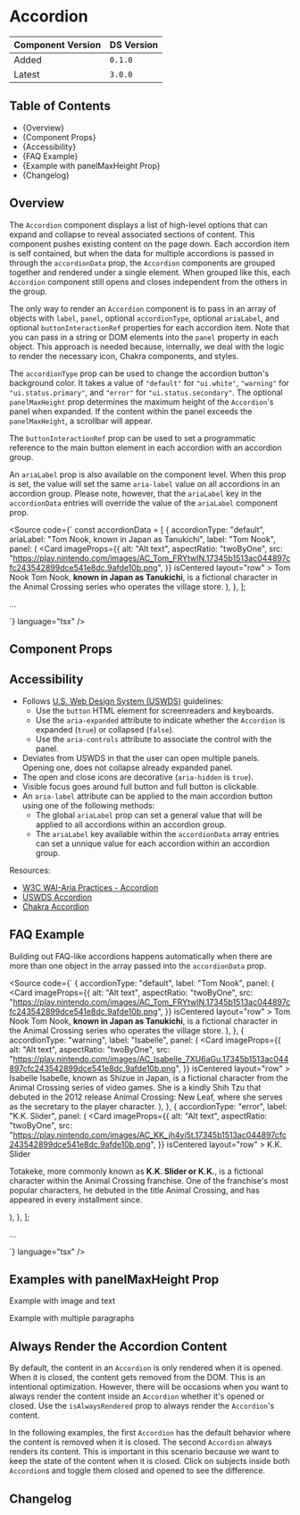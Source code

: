 

<Meta of={AccordionStories} />

# Accordion

| Component Version | DS Version |
| ----------------- | ---------- |
| Added             | `0.1.0`    |
| Latest            | `3.0.0`    |

## Table of Contents

- {<Link href="#overview" target="_self">Overview</Link>}
- {<Link href="#component-props" target="_self">Component Props</Link>}
- {<Link href="#accessibility" target="_self">Accessibility</Link>}
- {<Link href="#faq-example" target="_self">FAQ Example</Link>}
- {<Link href="#example-with-panelmaxheight-prop" target="_self">Example with panelMaxHeight Prop</Link>}
- {<Link href="#changelog" target="_self">Changelog</Link>}

## Overview

<Description of={AccordionStories} />

The `Accordion` component displays a list of high-level options that can expand
and collapse to reveal associated sections of content. This component pushes
existing content on the page down. Each accordion item is self contained, but
when the data for multiple accordions is passed in through the `accordionData`
prop, the `Accordion` components are grouped together and rendered under a
single element. When grouped like this, each `Accordion` component still opens
and closes independent from the others in the group.

The only way to render an `Accordion` component is to pass in an array of
objects with `label`, `panel`, optional `accordionType`, optional `ariaLabel`,
and optional `buttonInteractionRef` properties for each accordion item. Note
that you can pass in a string or DOM elements into the `panel` property in each
object. This approach is needed because, internally, we deal with the logic to
render the necessary icon, Chakra components, and styles.

The `accordionType` prop can be used to change the accordion button's background
color. It takes a value of `"default"` for `"ui.white"`, `"warning"` for
`"ui.status.primary"`, and `"error"` for `"ui.status.secondary"`. The optional
`panelMaxHeight` prop determines the maximum height of the `Accordion`'s panel
when expanded. If the content within the panel exceeds the `panelMaxHeight`, a
scrollbar will appear.

The `buttonInteractionRef` prop can be used to set a programmatic reference to
the main button element in each accordion with an accordion group.

An `ariaLabel` prop is also available on the component level. When this prop is
set, the value will set the same `aria-label` value on all accordions in an
accordion group. Please note, however, that the `ariaLabel` key in the
`accordionData` entries will override the value of the `ariaLabel` component
prop.

<Source
  code={`
const accordionData = [
  {
    accordionType: "default",
    ariaLabel: "Tom Nook, known in Japan as Tanukichi",
    label: "Tom Nook",
    panel: (
      <Card
        imageProps={{
          alt: "Alt text",
          aspectRatio: "twoByOne",
          src: "https://play.nintendo.com/images/AC_Tom_FRYtwIN.17345b1513ac044897cfc243542899dce541e8dc.9afde10b.png",
        }}
        isCentered
        layout="row"
      >
        <CardHeading level="h4" id="heading1">
          Tom Nook
        </CardHeading>
        <CardContent>
          Tom Nook, <b>known in Japan as Tanukichi</b>, is a fictional
          character in the Animal Crossing series who operates the
          village store.
        </CardContent>
      </Card>
    ),
  },
];

...

<Accordion accordionData={accordionData} />
`} language="tsx" />

## Component Props

<Canvas of={AccordionStories.WithControls} />

<ArgTypes of={AccordionStories.WithControls} />

## Accessibility

- Follows [U.S. Web Design System (USWDS)](https://designsystem.digital.gov/components/accordion/)
  guidelines:
  - Use the `button` HTML element for screenreaders and keyboards.
  - Use the `aria-expanded` attribute to indicate whether the `Accordion` is
    expanded (`true`) or collapsed (`false`).
  - Use the `aria-controls` attribute to associate the control with the panel.
- Deviates from USWDS in that the user can open multiple panels. Opening one,
  does not collapse already expanded panel.
- The open and close icons are decorative (`aria-hidden` is `true`).
- Visible focus goes around full button and full button is clickable.
- An `aria-label` attribute can be applied to the main accordion button using
  one of the following methods:
  - The global `ariaLabel` prop can set a general value that will be applied to
    all accordions within an accordion group.
  - The `ariaLabel` key available within the `accordionData` array entries can set
    a unnique value for each accordion within an accordion group.

Resources:

- [W3C WAI-Aria Practices - Accordion](https://www.w3.org/TR/wai-aria-practices-1.1/#accordion)
- [USWDS Accordion](https://designsystem.digital.gov/components/accordion/)
- [Chakra Accordion](https://chakra-ui.com/docs/components/disclosure/accordion)

## FAQ Example

Building out FAQ-like accordions happens automatically when there are more than
one object in the array passed into the `accordionData` prop.

<Canvas of={AccordionStories.FaqContent} />

<Source
  code={`
  {
    accordionType: "default",
    label: "Tom Nook",
    panel: (
      <Card
        imageProps={{
          alt: "Alt text",
          aspectRatio: "twoByOne",
          src: "https://play.nintendo.com/images/AC_Tom_FRYtwIN.17345b1513ac044897cfc243542899dce541e8dc.9afde10b.png",
        }}
        isCentered
        layout="row"
      >
        <CardHeading level="h4" id="heading1-tom">
          Tom Nook
        </CardHeading>
        <CardContent>
          Tom Nook, <b>known in Japan as Tanukichi</b>, is a fictional character
          in the Animal Crossing series who operates the village store.
        </CardContent>
      </Card>
    ),
  },
  {
    accordionType: "warning",
    label: "Isabelle",
    panel: (
      <Card
        imageProps={{
          alt: "Alt text",
          aspectRatio: "twoByOne",
          src: "https://play.nintendo.com/images/AC_Isabelle_7XU6aGu.17345b1513ac044897cfc243542899dce541e8dc.9afde10b.png",
        }}
        isCentered
        layout="row"
      >
        <CardHeading level="h4" id="heading1-isabelle">
          Isabelle
        </CardHeading>
        <CardContent>
          Isabelle, known as Shizue in Japan, is a fictional character from the
          Animal Crossing series of video games. She is a kindly Shih Tzu that
          debuted in the 2012 release Animal Crossing: New Leaf, where she
          serves as the secretary to the player character.
        </CardContent>
      </Card>
    ),
  },
  {
    accordionType: "error",
    label: "K.K. Slider",
    panel: (
      <Card
        imageProps={{
          alt: "Alt text",
          aspectRatio: "twoByOne",
          src: "https://play.nintendo.com/images/AC_KK_jh4yj5t.17345b1513ac044897cfc243542899dce541e8dc.9afde10b.png",
        }}
        isCentered
        layout="row"
      >
        <CardHeading level="h4" id="heading1-kkslider">
          K.K. Slider
        </CardHeading>
        <CardContent>
          <p>
            Totakeke, more commonly known as <b>K.K. Slider or K.K.</b>, is a
            fictional character within the Animal Crossing franchise. One of the
            franchise's most popular characters, he debuted in the title Animal
            Crossing, and has appeared in every installment since.
          </p>
        </CardContent>
      </Card>
    ),
  },
];

...

<Accordion accordionData={faqContent} />
`} language="tsx" />

## Examples with panelMaxHeight Prop

Example with image and text

<Canvas of={AccordionStories.PanelMaxHeightExample} />

Example with multiple paragraphs

<Canvas of={AccordionStories.PanelMaxHeightExample2} />

## Always Render the Accordion Content

By default, the content in an `Accordion` is only rendered when it is opened. When
it is closed, the content gets removed from the DOM. This is an intentional
optimization. However, there will be occasions when you want to always render the
content inside an `Accordion` whether it's opened or closed. Use the
`isAlwaysRendered` prop to always render the `Accordion`'s content.

In the following examples, the first `Accordion` has the default behavior where
the content is removed when it is closed. The second `Accordion` always renders
its content. This is important in this scenario because we want to keep the state
of the content when it is closed. Click on subjects inside both `Accordion`s and
toggle them closed and opened to see the difference.

<Canvas of={AccordionStories.IsAlwaysRendered} />

## Changelog

<ComponentChangelogTable changelogData={changelogData} />
